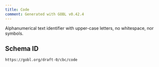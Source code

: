 ```yaml
---
title: Code
comment: Generated with GOBL v0.42.4
---
```


Alphanumerical text identifier with upper-case letters, no whitespace, nor symbols.

## Schema ID

`https://gobl.org/draft-0/cbc/code`

